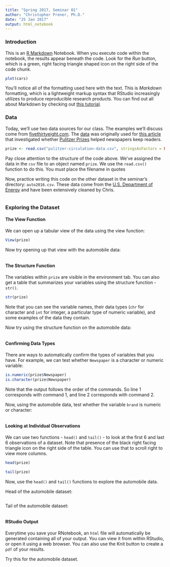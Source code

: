 ```yaml
---
title: "Spring 2017, Seminar 01"
author: "Christopher Prener, Ph.D."
date: "25 Jan 2017"
output: html_notebook
---
```


### Introduction
This is an [R Markdown](http://rmarkdown.rstudio.com) Notebook. When you execute code within the notebook, the results appear beneath the code. Look for the *Run* button, which is a green, right facing triangle shaped icon on the right side of the code chunk.

```r
plot(cars)
```

You'll notice all of the formatting used here with the text. This is *Markdown* formatting, which is a lightweight markup syntax that RStudio increasingly utilizes to produce reproducible research products. You can find out all about Markdown by checking out [this tutorial](https://guides.github.com/features/mastering-markdown/).

### Data
Today, we'll use two data sources for our class. The examples we'll discuss come from [fivethirtyeight.com](https://fivethirtyeight.com). The [data](https://github.com/fivethirtyeight/data) was originally used for [this article](https://fivethirtyeight.com/datalab/do-pulitzers-help-newspapers-keep-readers/) that investigated whether [Pulitzer Prizes](http://www.pulitzer.org) helped newspapers keep readers.

```r
prize <- read.csv("pulitzer-circulation-data.csv", stringsAsFactors = FALSE)
```

Pay close attention to the structure of the code above. We've assigned the data in the `csv` file to an object named `prize`. We use the `read.csv()` function to do this. You *must* place the filename in quotes

Now, practice writing this code on the other dataset in the seminar's directory: `auto2016.csv`. These data come from the [U.S. Department of Energy](https://www.fueleconomy.gov/feg/download.shtml) and have been extensively cleaned by Chris.

```r

```

### Exploring the Dataset

#### The View Function
We can open up a tabular view of the data using the view function:
```r
View(prize)
```

Now try opening up that view with the automobile data:
```r

```


#### The Structure Function

The variables within `prize` are visible in the environment tab. You can also get a table that summarizes your variables using the structure function - `str()`.

```r
str(prize)
```

Note that you can see the variable names, their data types (`chr` for character and `int` for integer, a particular type of numeric variable), and some examples of the data they contain.

Now try using the structure function on the automobile data:

```r

```

#### Confirming Data Types

There are ways to automatically confirm the types of variables that you have. For example, we can test whether `Newspaper` is a character or numeric variable:

```r
is.numeric(prize$Newspaper)
is.character(prize$Newspaper)
```

Note that the output follows the order of the commands. So line 1 corresponds with command 1, and line 2 corresponds with command 2.

Now, using the automobile data, test whether the variable `brand` is numeric or character:

```r

```

#### Looking at Individual Observations

We can use two functions - `head()` and `tail()` - to look at the first 6 and last 6 observations of a dataset. Note that presence of the black right facing triangle icon on the right side of the table. You can use that to scroll right to view more columns.

```r
head(prize)
```

```r
tail(prize)
```

Now, use the `head()` and `tail()` functions to explore the automobile data.

Head of the automobile dataset:
```r

```

Tail of the automobile dataset:
```r

```

#### RStudio Output
Everytime you save your RNotebook, an `html` file will automatically be generated containing all of your output. You can view it from within RStudio, or open it using a web browser. You can also use the Knit button to create a `pdf` of your results. 

Try this for the automobile dataset.